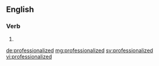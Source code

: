 ==English==

===Verb===
{{head|en|verb form}}

# {{en-past of|professionalize}}

[[de:professionalized]]
[[mg:professionalized]]
[[sv:professionalized]]
[[vi:professionalized]]